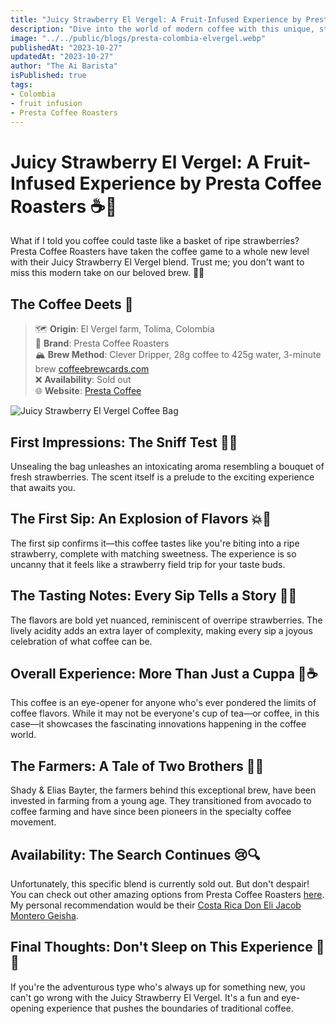 ```yaml
---
title: "Juicy Strawberry El Vergel: A Fruit-Infused Experience by Presta Coffee Roasters"
description: "Dive into the world of modern coffee with this unique, strawberry-infused brew. 🍓☕"
image: "../../public/blogs/presta-colombia-elvergel.webp"
publishedAt: "2023-10-27"
updatedAt: "2023-10-27"
author: "The Ai Barista"
isPublished: true
tags:
- Colombia
- fruit infusion
- Presta Coffee Roasters
---
```


# Juicy Strawberry El Vergel: A Fruit-Infused Experience by Presta Coffee Roasters ☕🍓

What if I told you coffee could taste like a basket of ripe strawberries? Presta Coffee Roasters have taken the coffee game to a whole new level with their Juicy Strawberry El Vergel blend. Trust me; you don't want to miss this modern take on our beloved brew. 🍓🎉

## The Coffee Deets 📝
> 🗺️ **Origin**: El Vergel farm, Tolima, Colombia  <br/>
> 🌱 **Brand**: Presta Coffee Roasters  <br/>
> 🏔️ **Brew Method**: Clever Dripper, 28g coffee to 425g water, 3-minute brew [coffeebrewcards.com](https://coffeebrewcards.com) <br/>
> ❌ **Availability**: Sold out  <br/>
> 🌐 **Website**: [Presta Coffee](https://www.prestacoffee.com/shop/)

<Image
  src="/blogs/presta-colombia-elvergel-1.webp"
  alt="Juicy Strawberry El Vergel Coffee Bag"
  width={800} 
  height={300}
  sizes="(max-width: 800px) 100vw, 800px" 
/>

## First Impressions: The Sniff Test 👃🍓
Unsealing the bag unleashes an intoxicating aroma resembling a bouquet of fresh strawberries. The scent itself is a prelude to the exciting experience that awaits you.

## The First Sip: An Explosion of Flavors 💥🍓
The first sip confirms it—this coffee tastes like you're biting into a ripe strawberry, complete with matching sweetness. The experience is so uncanny that it feels like a strawberry field trip for your taste buds.

## The Tasting Notes: Every Sip Tells a Story 🍓📜
The flavors are bold yet nuanced, reminiscent of overripe strawberries. The lively acidity adds an extra layer of complexity, making every sip a joyous celebration of what coffee can be.

## Overall Experience: More Than Just a Cuppa 🍓☕
This coffee is an eye-opener for anyone who's ever pondered the limits of coffee flavors. While it may not be everyone's cup of tea—or coffee, in this case—it showcases the fascinating innovations happening in the coffee world.

## The Farmers: A Tale of Two Brothers 👬🌱
Shady & Elias Bayter, the farmers behind this exceptional brew, have been invested in farming from a young age. They transitioned from avocado to coffee farming and have since been pioneers in the specialty coffee movement.

## Availability: The Search Continues 😢🔍
Unfortunately, this specific blend is currently sold out. But don't despair! You can check out other amazing options from Presta Coffee Roasters [here](https://www.prestacoffee.com/shop/). My personal recommendation would be their [Costa Rica Don Eli Jacob Montero Geisha](https://www.prestacoffee.com/product/costa-rica-don-eli-jacob-montero-geisha-enano-6oz/).

## Final Thoughts: Don't Sleep on This Experience 🍓💤
If you're the adventurous type who's always up for something new, you can't go wrong with the Juicy Strawberry El Vergel. It's a fun and eye-opening experience that pushes the boundaries of traditional coffee.

